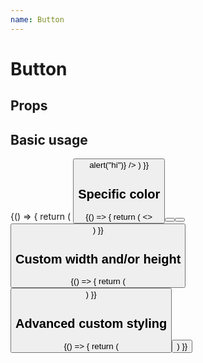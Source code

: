 ```yaml
---
name: Button
---
```



# Button

## Props

<Props of={Button} />

## Basic usage

<Playground>
  {() => {
    return (
      <Button text="Hello world" onClick={() => alert("hi")} />
    )
  }}
</Playground>

## Specific color

<Playground>
  {() => {
    return (
        <>
          <Button text="Hello world" color="Red" />
          <Button text="Hello world" color="Green" />
          <Button text="Hello world" color="DarkBlue" />
        </>
    )
  }}
</Playground>

## Custom width and/or height

<Playground>
  {() => {
    return (
      <Button text="Hello world" width={200} height={35} />
    )
  }}
</Playground>

## Advanced custom styling

<Playground>
  {() => {
    return (
      <Button text="Hello world" width={200} height={35} styling="margin: 50px; transform: rotate(45deg);" />
    )
  }}
</Playground>
